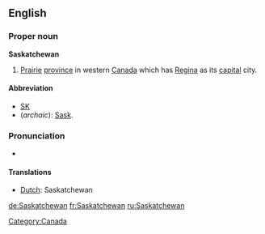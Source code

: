 ==English==
{{wikipedia}}
===Proper noun===
'''Saskatchewan'''
#[[prairie|Prairie]] [[province]] in western [[Canada]] which has [[Regina]] as its [[capital]] city.  

====Abbreviation====
*[[SK]]
* (''archaic''): [[Sask]].

===Pronunciation ===
* {{audio|en-ca-Saskatchewan.ogg|Audio (CA)}}

====Translations====
*[[Dutch]]: Saskatchewan

[[Category:Canada]]

[[de:Saskatchewan]]
[[fr:Saskatchewan]]
[[ru:Saskatchewan]]
